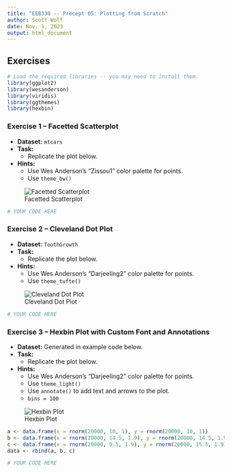 ```yaml
---
title: "EEB330 -- Precept 05: Plotting from Scratch"
author: Scott Wolf
date: Nov. 1, 2023
output: html_document
---
```


## Exercises

```r
# Load the required libraries -- you may need to install them.
library(ggplot2)
library(wesanderson)
library(viridis)
library(ggthemes)
library(hexbin)
```

###  Exercise 1 -- Facetted Scatterplot
- **Dataset:** `mtcars`
- **Task:**
    * Replicate the plot below.

- **Hints:**
    * Use Wes Anderson's "Zissou1" color palette for points.
    * Use `theme_bw()`

![Facetted Scatterplot](exercise_1_scatterplot_facetted_by_cylinders.png)

```r
# YOUR CODE HERE
```


###  Exercise 2 -- Cleveland Dot Plot
- **Dataset:** `ToothGrowth`
- **Task:**
    * Replicate the plot below.

- **Hints:**
    * Use Wes Anderson's "Darjeeling2" color palette for points.
    * Use `theme_tufte()`

![Cleveland Dot Plot](exercise_2_cleveland_dot_plot.png)

```r
# YOUR CODE HERE
```


###  Exercise 3 -- Hexbin Plot with Custom Font and Annotations

- **Dataset:** Generated in example code below.
- **Task:**
    * Replicate the plot below.

- **Hints:**
    * Use Wes Anderson's "Darjeeling2" color palette for points.
    * Use `theme_light()`
    * Use `annotate()` to add text and arrows to the plot.
    * `bins = 100`

![Hexbin Plot](exercise_3_hexbin_plot.png)

```r
a <- data.frame(x = rnorm(20000, 10, 1), y = rnorm(20000, 10, 1))
b <- data.frame(x = rnorm(20000, 14.5, 1.9), y = rnorm(20000, 14.5, 1.9))
c <- data.frame(x = rnorm(20000, 9.5, 1.9), y = rnorm(20000, 15.5, 1.9))
data <- rbind(a, b, c)
```

```r
# YOUR CODE HERE
```